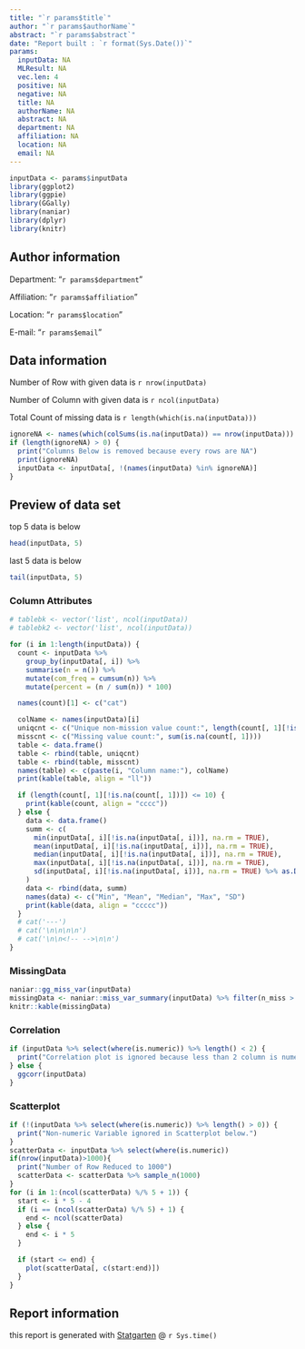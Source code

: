```yaml
---
title: "`r params$title`"
author: "`r params$authorName`"
abstract: "`r params$abstract`"
date: "Report built : `r format(Sys.Date())`"
params:
  inputData: NA
  MLResult: NA
  vec.len: 4
  positive: NA
  negative: NA
  title: NA
  authorName: NA
  abstract: NA
  department: NA
  affiliation: NA
  location: NA
  email: NA
---
```


<!-- load_all will recognize change -->

<!-- params = list(obj = ~~~) -->
<!-- obj <- params$obj -->

```r
inputData <- params$inputData
library(ggplot2)
library(ggpie)
library(GGally)
library(naniar)
library(dplyr)
library(knitr)
```

## Author information

Department: "`r params$department`"

Affiliation: "`r params$affiliation`"

Location: "`r params$location`"

E-mail: "`r params$email`"

## Data information

Number of Row with given data is `r nrow(inputData)` 

Number of Column with given data is `r ncol(inputData)` 

Total Count of missing data is `r length(which(is.na(inputData)))`

```r
ignoreNA <- names(which(colSums(is.na(inputData)) == nrow(inputData)))
if (length(ignoreNA) > 0) {
  print("Columns Below is removed because every rows are NA")
  print(ignoreNA)
  inputData <- inputData[, !(names(inputData) %in% ignoreNA)]
}
```

## Preview of data set

top 5 data is below

```r
head(inputData, 5)
```

last 5 data is below

```r
tail(inputData, 5)
```
### Column Attributes
```r
# tablebk <- vector('list', ncol(inputData))
# tablebk2 <- vector('list', ncol(inputData))

for (i in 1:length(inputData)) {
  count <- inputData %>%
    group_by(inputData[, i]) %>%
    summarise(n = n()) %>%
    mutate(com_freq = cumsum(n)) %>%
    mutate(percent = (n / sum(n)) * 100)

  names(count)[1] <- c("cat")

  colName <- names(inputData)[i]
  uniqcnt <- c("Unique non-mission value count:", length(count[, 1][!is.na(count[, 1])]))
  misscnt <- c("Missing value count:", sum(is.na(count[, 1])))
  table <- data.frame()
  table <- rbind(table, uniqcnt)
  table <- rbind(table, misscnt)
  names(table) <- c(paste(i, "Column name:"), colName)
  print(kable(table, align = "ll"))

  if (length(count[, 1][!is.na(count[, 1])]) <= 10) {
    print(kable(count, align = "cccc"))
  } else {
    data <- data.frame()
    summ <- c(
      min(inputData[, i][!is.na(inputData[, i])], na.rm = TRUE),
      mean(inputData[, i][!is.na(inputData[, i])], na.rm = TRUE),
      median(inputData[, i][!is.na(inputData[, i])], na.rm = TRUE),
      max(inputData[, i][!is.na(inputData[, i])], na.rm = TRUE),
      sd(inputData[, i][!is.na(inputData[, i])], na.rm = TRUE) %>% as.Date(origin = .Date(0))
    )
    data <- rbind(data, summ)
    names(data) <- c("Min", "Mean", "Median", "Max", "SD")
    print(kable(data, align = "ccccc"))
  }
  # cat('---')
  # cat('\n\n\n\n')
  # cat('\n\n<!-- -->\n\n')
}
```

### MissingData

```r
naniar::gg_miss_var(inputData)
missingData <- naniar::miss_var_summary(inputData) %>% filter(n_miss > 0)
knitr::kable(missingData)
```


### Correlation

```r
if (inputData %>% select(where(is.numeric)) %>% length() < 2) {
  print("Correlation plot is ignored because less than 2 column is numeric")
} else {
  ggcorr(inputData)
}
```

### Scatterplot
```r
if (!(inputData %>% select(where(is.numeric)) %>% length() > 0)) {
  print("Non-numeric Variable ignored in Scatterplot below.")
} 
scatterData <- inputData %>% select(where(is.numeric))
if(nrow(inputData)>1000){
  print("Number of Row Reduced to 1000")
  scatterData <- scatterData %>% sample_n(1000)
}
for (i in 1:(ncol(scatterData) %/% 5 + 1)) {
  start <- i * 5 - 4
  if (i == (ncol(scatterData) %/% 5) + 1) {
    end <- ncol(scatterData)
  } else {
    end <- i * 5
  }

  if (start <= end) {
    plot(scatterData[, c(start:end)])
  }
}

```

<!-- ### Distribution -->

<!-- ```{r, results='asis', echo = FALSE, warning = FALSE, message = FALSE} -->
<!-- output <- vector('list', ncol(inputData)) -->
<!-- for(i in 1:ncol(inputData)) { -->
<!--   output[[i]] <- local({ -->
<!--     i <- i -->
<!--     fig <-ggplot(data=inputData, aes(x=inputData[[i]])) + geom_histogram(fill="skyblue",colour="black") + xlab("value") + theme(legend.position = "none") -->
<!--   }) -->
<!-- } -->


<!-- for(i in 1:ncol(inputData)) { -->
<!-- cat("\n\n ", names(inputData)[i], "\n\n") -->
<!-- x <- output[[i]] -->
<!-- print(x) -->
<!-- cat("\n\n") -->
<!-- } -->
<!-- ``` -->


## Report information

this report is generated with [Statgarten](https://github.com/statgarten) @ `r Sys.time()`
